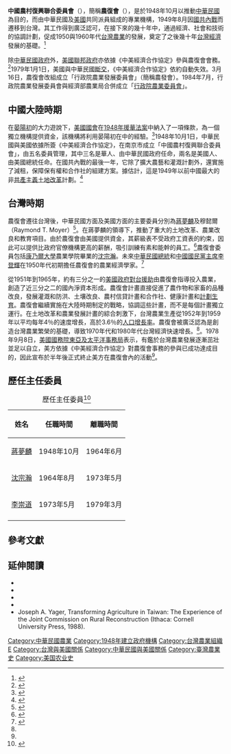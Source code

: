 '''中國農村復興聯合委員會'''（{{lang-en|Sino-American Joint Commission on Rural Reconstruction}}），簡稱'''農復會'''（{{lang|en|JCRR}}），是於1948年10月以推動[[中華民國|中華民國]]{{le|農村復興運動|Rural Reconstruction Movement|農村復興}}為目的，而由中華民國及[[美國|美國]]共同派員組成的專業機構，1949年8月因[[國共內戰|國共內戰]]而遷移到台灣。其工作得到廣泛認可，在接下來的幾十年中，通過經濟、社會和技術的協調計劃，促成1950與1960年代[[台灣農業|台灣農業]]的發展，奠定了之後幾十年[[台灣經濟|台灣經濟]]發展的基礎。<ref>{{cite | title=中國農村復興聯合委員會 | url=http://nrch.culture.tw/twpedia.aspx?id=3923 | website=[[台灣大百科全書|台灣大百科全書]] | accessdate=2018-07-26 | archive-date=2018-07-27 | archive-url=https://web.archive.org/web/20180727024521/http://nrch.culture.tw/twpedia.aspx?id=3923 | dead-url=no }}</ref>

除[[中華民國政府|中華民國政府]]外，[[美國聯邦政府|美國聯邦政府]]亦依據《中美經濟合作協定》參與農復會會務。<ref name="史事紀要19780908">{{Cite book |title=[[中華民國史事紀要|中華民國史事紀要]]（初稿） 中華民國六十七年（一九七八）七至十二月份 |chapter=美國國務院東亞及太平洋事務局表示，中華民國經濟力量堅強，農業更可自力發展，美國決終止中美經濟合作協定 |editor=郭鳳明 |publisher=[[國史館|國史館]] |location=[[臺北縣|臺北縣]][[新店市|新店市]] |ISBN=957-01-5088-2 |date=2003-12 |page=268-269}}</ref>1979年1月1日，美國與中華民國[[斷交|斷交]]，《中美經濟合作協定》依約自動失效。3月16日，農復會改組成立「行政院農業發展委員會」（簡稱農發會）。1984年7月，行政院農業發展委員會與經濟部農業局合併成立「[[行政院農業委員會|行政院農業委員會]]」。

==中國大陸時期==
在[[晏陽初|晏陽初]]的大力遊說下，[[美國國會|美國國會]]在[[1948年援華法案|1948年援華法案]]中納入了一項條款，為一個獨立機構提供資金，該機構將利用晏陽初在{{le|農村復興運動|Rural Reconstruction Movement|農村復興}}中的經驗。<ref>{{cite book|last1=Ekbladh|first1=David|title=The Great American Mission: Modernization and the Construction of an American World Order |date=2010|publisher=Princeton University Press|location=Princeton|isbn=9780691133300 |page=117}}</ref>1948年10月1日，中華民國與美國依據所簽《中美經濟合作協定》，在南京市成立「中國農村復興聯合委員會」，由五名委員管理，其中三名是華人、由中華民國政府任命，兩名是美國人、由美國總統任命。在國共內戰的最後一年，它除了擴大農藝和灌溉計劃外，還實施了減租，保障保有權和合作社的組建方案。據估計，這是1949年以前中國最大的非[[土地改革运动|共產主義土地改革]]計劃。<ref>{{cite book|last1=Hayford|first1=Charles W.|title=To the People: James Yen and Village China |url=https://archive.org/details/topeoplejamesyen0000hayf|date=1990|publisher=Columbia University Press|location=New York|isbn=9780231072045 |pages=[https://archive.org/details/topeoplejamesyen0000hayf/page/204 204]–209}}</ref>

==台灣時期==
農復會遷往台灣後，中華民國方面及美國方面的主要委員分別為[[蔣夢麟|蔣夢麟]]及穆懿爾（Raymond T. Moyer）<ref>{{Cite | title = 中美外交秘辛（上）：對日抗戰勝利・中共文化大革命 |author = [[唐耐心|唐耐心]] |translator = 徐啟明、續伯雄 |publisher = 時英出版社 |date = 2002 |isbn = 957-8890-80-X |page = 100 |ref=harv}}</ref>。在蔣夢麟的領導下，推動了重大的土地改革、農業改良和教育項目。由於農復會由美國提供資金，其薪級表不受政府工資表的約束，因此可以提供比政府官僚機構更高的薪酬，吸引訓練有素和能幹的員工。<ref name="Clough1991">{{cite book |editor1-last=MacFaquhar|editor1-first=Roderick|editor2-last=Fairbank|editor2-first=John K.|title=The People's Republic.|date=1991|publisher=Cambridge University Press|location=Cambridge [Cambridgeshire]|isbn=9780521243377 |author-last=Clough |author-first=Ralph |chapter=Chapter 12: Taiwan under Nationalist Rule, 1949-1982 |page=837 |ref=harv}}</ref>農復會委員包括[[康乃爾大學|康乃爾大學]]農業學院畢業的[[沈宗瀚|沈宗瀚]]。未來[[中華民國總統|中華民國總統]]和[[中國國民黨主席|中國國民黨主席]][[李登輝|李登輝]]在1950年代初期擔任農復會的農業經濟學家。<ref>{{cite book|last1=Kagan|first1=Richard C.|title=Taiwan's Statesman: Lee Teng-Hui and Democracy in Asia|url=https://archive.org/details/taiwansstatesman0000kaga|date=2007|publisher=Naval Institute Press|isbn=9781591144274|pages=[https://archive.org/details/taiwansstatesman0000kaga/page/60 60], 62–63 |ref=harv}}</ref>

從1951年到1965年，約有三分之一的[[美援|美國政府對台援助]]由農復會指導投入農業，創造了近三分之二的國內淨資本形成。農復會計畫直接促進了農作物和家畜的品種改良，發展灌溉和防洪、土壤改良、農村信貸計畫和合作社、健康計畫和[[計劃生育|計劃生育]]。農復會繼續實施在大陸時期制定的戰略，協調這些計畫，而不是每個計畫獨立運行。在土地改革和農業發展計畫的綜合刺激下，台灣農業生產從1952年到1959年以平均每年4％的速度增長，高於3.6％的[[人口增長率|人口增長率]]。農復會被廣泛認為是創造台灣農業繁榮的基礎，導致1970年代和1980年代台灣經濟快速增長。<ref name="Clough1991"/>。1978年9月8日，[[美國國務院東亞及太平洋事務局|美國國務院東亞及太平洋事務局]]表示，有鑑於台灣農業發展逐漸茁壯並足以自立，美方依據《中美經濟合作協定》對農復會事務的參與已成功達成目的，因此宣布於半年後正式終止美方在農復會內的活動<ref name="史事紀要19780908"/>。

==歷任主任委員==
{| class="wikitable"
|+歷任主任委員<ref>{{Cite web |url=https://www.coa.gov.tw/ws.php?id=22679 |title=歷任主任委員(農委會) |accessdate=2018-07-25 |archive-date=2018-07-25 |archive-url=https://web.archive.org/web/20180725184102/https://www.coa.gov.tw/ws.php?id=22679 |dead-url=no }}</ref>
! 姓名 !! 任職時間 !! 離職時間
|-
| [[蔣夢麟|蔣夢麟]] || 1948年10月 || 1964年6月
|-
| [[沈宗瀚|沈宗瀚]] || 1964年8月 || 1973年5月
|-
| [[李崇道|李崇道]] || 1973年5月 || 1979年3月
|-
|}

==參考文獻==
{{Reflist}}

==延伸閱讀==
* {{cite book|author=黃俊傑|title=中國農村復興聯合委員會口述歷史訪問紀錄|url=https://books.google.com/books?id=XqJhAAAAIAAJ|year=1992|publisher=中央研究院近代史研究所|isbn=9789579046930|access-date=2018-07-26|archive-date=2019-01-24|archive-url=https://web.archive.org/web/20190124071811/https://books.google.com/books?id=XqJhAAAAIAAJ|dead-url=no}}
* {{cite book|author=黃俊傑|title=中國農村復興聯合委員會史料彙編|url=https://books.google.com/books?id=CqWRAAAAIAAJ|year=1991|publisher=三民書局|isbn=9789571417967|access-date=2018-07-26|archive-date=2019-01-24|archive-url=https://web.archive.org/web/20190124071811/https://books.google.com/books?id=CqWRAAAAIAAJ|dead-url=no}}
* {{cite book|author=黃俊傑|title=農復會與臺灣經驗(1949~1979)|year=1991| isbn=9789571417943 |publisher=三民書局}}
* {{cite book|author=Zonghan Shen|authorlink=沈宗瀚|title=The Sino-American Joint Commission on Rural Reconstruction: Twenty Years of Cooperation for Agricultural Development|url=https://books.google.com/books?id=5IAxAAAAMAAJ|year=1970|publisher=Cornell University Press|isbn=978-0-8014-0572-3|access-date=2018-07-25|archive-date=2019-01-24|archive-url=https://web.archive.org/web/20190124071811/https://books.google.com/books?id=5IAxAAAAMAAJ|dead-url=no}}
* Joseph A. Yager, Transforming Agriculture in Taiwan: The Experience of the Joint Commission on Rural Reconstruction (Ithaca: Cornell University Press, 1988). 

[[Category:中華民國農業|Category:中華民國農業]]
[[Category:1948年建立政府機構|Category:1948年建立政府機構]]
[[Category:台灣農業組織|Category:台灣農業組織]]
[[Category:行政院農業委員會|E]]
[[Category:台灣與美國關係|Category:台灣與美國關係]]
[[Category:中華民國與美國關係|Category:中華民國與美國關係]]
[[Category:臺灣農業史|Category:臺灣農業史]]
[[Category:美国农业史|Category:美国农业史]]